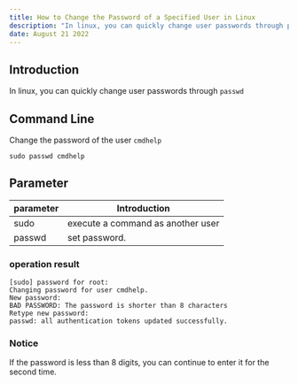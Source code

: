 ```yaml
---
title: How to Change the Password of a Specified User in Linux
description: "In linux, you can quickly change user passwords through passwd"
date: August 21 2022
---
```

## Introduction
In linux, you can quickly change user passwords through `passwd`
## Command Line
Change the password of the user `cmdhelp`
```linux
sudo passwd cmdhelp
```
## Parameter
| parameter | Introduction                                                               |
| --------- | -------------------------------------------------------------------------- |
| sudo   |execute a command as another user|
| passwd |set password.|

###  operation result
```
[sudo] password for root: 
Changing password for user cmdhelp.
New password: 
BAD PASSWORD: The password is shorter than 8 characters
Retype new password: 
passwd: all authentication tokens updated successfully.
```
### Notice
If the password is less than 8 digits, you can continue to enter it for the second time.





